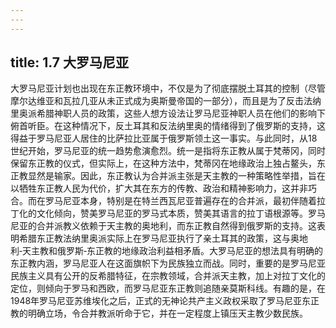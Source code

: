 ```yaml
---
---
---
```

title: 1.7 大罗马尼亚
---



大罗马尼亚计划也出现在东正教环境中，不仅是为了彻底摆脱土耳其的控制（尽管摩尔达维亚和瓦拉几亚从未正式成为奥斯曼帝国的一部分），而且是为了反击法纳里奥派希腊神职人员的政策，这些人想方设法让罗马尼亚神职人员在他们的影响下俯首听臣。在这种情况下，反土耳其和反法纳里奥的情绪得到了俄罗斯的支持，这得益于罗马尼亚人居住的比萨拉比亚属于俄罗斯领土这一事实。与此同时，从18世纪开始，罗马尼亚的统一趋势愈演愈烈。统一是指将东正教从属于梵蒂冈，同时保留东正教的仪式，但实际上，在这种方法中，梵蒂冈在地缘政治上独占鳌头，东正教显然是输家。因此，东正教认为合并派主张是天主教的一种策略性举措，旨在以牺牲东正教人民为代价，扩大其在东方的传教、政治和精神影响力，这并非巧合。而在罗马尼亚本身，特别是在特兰西瓦尼亚普遍存在的合并派，最初伴随着拉丁化的文化倾向，赞美罗马尼亚的罗马式本质，赞美其语言的拉丁语根源等。罗马尼亚的合并派教义依赖于天主教的奥地利，而东正教自然得到俄罗斯的支持。这表明希腊东正教法纳里奥派实际上在罗马尼亚执行了亲土耳其的政策，这与奥地利‑天主教和俄罗斯‑东正教的地缘政治利益相矛盾。大罗马尼亚的想法具有明确的东正教内涵，罗马尼亚人在这面旗帜下为民族独立而战。同时，重要的是罗马尼亚民族主义具有公开的反希腊特征，在宗教领域，合并派天主教，加上对拉丁文化的定位，则倾向于罗马和西欧，而罗马尼亚东正教则追随亲莫斯科线。有趣的是，在1948年罗马尼亚苏维埃化之后，正式的无神论共产主义政权采取了罗马尼亚东正教的明确立场，令合并教派听命于它，并在一定程度上镇压天主教少数民族。